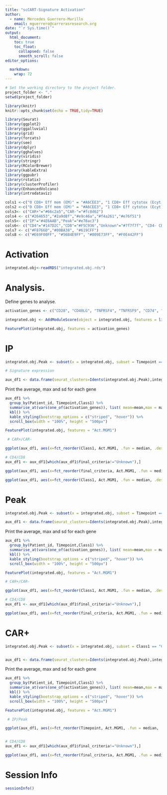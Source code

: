 ```yaml
---
title: "scCART-Signature Activation"
author:
  - name: Mercedes Guerrero-Murillo
    email: mguerrero@carrerasresearch.org
date: "`r Sys.time()`"
output:
  html_document:
    toc: true
    toc_float:
      collapsed: false
      smooth_scroll: false
editor_options: 

  markdown: 
    wrap: 72
---
```


```r
# Set the working directory to the project folder. 
project_folder <- "."
setwd(project_folder)
```

```r
library(knitr)
knitr::opts_chunk$set(echo = TRUE,tidy=TRUE)
```

```r
library(Seurat)
library(ggplot2)
library(ggalluvial)
library(grid)
library(forcats)
library(see)
library(dplyr)
library(gghalves)
library(viridis)
library(stringr) 
library(RColorBrewer)
library(kableExtra)
library(ggpubr)
library(rstatix)
library(clusterProfiler)
library(EnhancedVolcano)
library(introdataviz)
```

```r
cols1 <-c("0 CD8+ Eff mem (EM)" = "#A6CEE3", "1 CD8+ Eff cytotox (Ecyt)" = "#1F78B4","3 CD4+ Naive/SCM" = "#33A02C","6 CD4+ Central/Effector memory (CM/EM)" = "#FDBF6F","9 γδ Tcells" = "#6A3D9A","Proliferative cells"="#F7D764")
cols2 <-c("0 CD8+ Eff mem (EM)" = "#A6CEE3", "1 CD8+ Eff cytotox (Ecyt)" = "#1F78B4","2 Early prolif: HMGN+/HMGB+/PCNA+ cells" = "#B2DF8A","3 CD4+ Naive/SCM" = "#33A02C","4 Early  prolif: MCM3/5/7+ PCNA+ cells" = "#FB9A99","5 Late prolif: histones enriched MKI67+ cells" = "#E31A1C","6 CD4+ Central/Effector memory (CM/EM)" = "#FDBF6F","7 Ribosomal/Mitocondrial/Degradated cells" = "#FF7F00","8 Late prolif: CDK+/CDC+/AURKA+ MIK67+ cells" = "#CAB2D6","9 γδ Tcells" = "#6A3D9A")
cols3<- c("CAR+"="#66c2a5","CAR-"="#fc8d62") 
cols4 <- c("#264653","#2a9d8f","#e9c46a","#f4a261","#e76f51")
cols5<- c("IP"="#4E6AAB","Peak"="#e78ac3")
cols6<- c("CD4"="#147D2C","CD8"="#F5C936","Unknown"="#7f7f7f", "CD4- CD8-"= "#38369A")
cols7 <- c("#F8766D","#00BA38", "#619CFF")
cols8 <- c("#E69F00FF", "#56B4E9FF", "#009E73FF", "#F0E442FF")
```

# Activation

```r
integrated.obj<-readRDS("integrated.obj.rds")
```

# Analysis.

Define genes to analyse. 

```r
activation_genes <- c("CD28", "CD40LG", "TNFRSF4", "TNFRSF9", "CD74", "HLA-DBR1","NKB1","ICOS","CD27","CD25","CD69")

integrated.obj <- AddModuleScore(object = integrated.obj, features = list(activation_genes), name="Act.MGM")
```


```r
FeaturePlot(integrated.obj, features = activation_genes)
```
 
# IP
 
```r
integrated.obj.Peak <- subset(x = integrated.obj, subset = Timepoint == "IP")

# Signature expression 

aux_df1 <- data.frame(seurat_clusters=Idents(integrated.obj.Peak),integrated.obj.Peak[[]], FetchData(integrated.obj.Peak, vars = activation_genes,slot = "data"))
```

Print the average, max and sd for each gene

```r
aux_df1 %>%
  group_by(Patient_id, Timepoint,Class1) %>%
  summarise_at(vars(one_of(activation_genes)), list( mean=mean,max = max, sd = sd )) %>%
  kbl() %>%
  kable_styling(bootstrap_options = c("striped", "hover")) %>%
  scroll_box(width = "100%", height = "500px")
```


```r

FeaturePlot(integrated.obj, features = "Act.MGM1")

 # CAR+/CAR-

ggplot(aux_df1, aes(x=fct_reorder(Class1, Act.MGM1, .fun = median, .desc = TRUE), y=Act.MGM1,fill=Class1))  + geom_violin(scale = "width") + geom_boxplot(outlier.shape = NA, width=0.1) + theme_classic() + theme(axis.text.x = element_text(size=16),axis.text.y = element_text(size=16)) + theme(axis.text.x = element_text(angle = 90, vjust = 0.5, hjust=1)) +  xlab("") +  scale_fill_manual(values = cols3)

# CD4/CD8
aux_df1 <- aux_df1[which(aux_df1$final_criteria!="Unknown"),]

ggplot(aux_df1, aes(x=fct_reorder(final_criteria, Act.MGM1, .fun = median, .desc = TRUE), y=Act.MGM1,fill=final_criteria))  + geom_violin(scale = "width") + geom_boxplot(outlier.shape = NA, width=0.1) + theme_classic() + theme(axis.text.x = element_text(size=16),axis.text.y = element_text(size=16)) + theme(axis.text.x = element_text(angle = 90, vjust = 0.5, hjust=1)) +  xlab("") +  scale_fill_manual(values =  cols6)

ggplot(aux_df1, aes(x=fct_reorder(Class1, Act.MGM1, .fun = median, .desc = TRUE), y=Act.MGM1,fill=final_criteria))  + geom_split_violin() + geom_boxplot(outlier.shape = NA, width=0.1) + theme_classic() + theme(axis.text.x = element_text(size=16),axis.text.y = element_text(size=16)) + theme(axis.text.x = element_text(angle = 90, vjust = 0.5, hjust=1)) +  xlab("") +  scale_fill_manual(values =  cols6)

```


# Peak
 
```r
integrated.obj.Peak <- subset(x = integrated.obj, subset = Timepoint == "Peak")

aux_df1 <- data.frame(seurat_clusters=Idents(integrated.obj.Peak),integrated.obj.Peak[[]], FetchData(integrated.obj.Peak, vars = activation_genes,slot = "data"))
```

Print the average, max and sd for each gene

```r
aux_df1 %>%
  group_by(Patient_id, Timepoint,Class1) %>%
  summarise_at(vars(one_of(activation_genes)), list( mean=mean,max = max, sd = sd )) %>%
  kbl() %>%
  kable_styling(bootstrap_options = c("striped", "hover")) %>%
  scroll_box(width = "100%", height = "500px")
```


```r
FeaturePlot(integrated.obj, features = "Act.MGM1")

# CAR+/CAR-

ggplot(aux_df1, aes(x=fct_reorder(Class1, Act.MGM1, .fun = median, .desc = TRUE), y=Act.MGM1,fill=Class1))  + geom_violin(scale = "width") + geom_boxplot(outlier.shape = NA, width=0.1) + theme_classic() + theme(axis.text.x = element_text(size=16),axis.text.y = element_text(size=16)) + theme(axis.text.x = element_text(angle = 90, vjust = 0.5, hjust=1)) +  xlab("") +  scale_fill_manual(values = cols3)

# CD4/CD8
aux_df1 <- aux_df1[which(aux_df1$final_criteria!="Unknown"),]

ggplot(aux_df1, aes(x=fct_reorder(final_criteria, Act.MGM1, .fun = median, .desc = TRUE), y=Act.MGM1,fill=final_criteria))  + geom_violin(scale = "width") + geom_boxplot(outlier.shape = NA, width=0.1) + theme_classic() + theme(axis.text.x = element_text(size=16),axis.text.y = element_text(size=16)) + theme(axis.text.x = element_text(angle = 90, vjust = 0.5, hjust=1)) +  xlab("") +  scale_fill_manual(values =  cols6)
```

# CAR+
 
```r
integrated.obj.Peak <- subset(x = integrated.obj, subset = Class1 == "CAR+")


aux_df1 <- data.frame(seurat_clusters=Idents(integrated.obj.Peak),integrated.obj.Peak[[]], FetchData(integrated.obj.Peak, vars = activation_genes,slot = "data"))
```

Print the average, max and sd for each gene

```r
aux_df1 %>%
  group_by(Patient_id, Timepoint,Class1) %>%
  summarise_at(vars(one_of(activation_genes)), list( mean=mean,max = max, sd = sd)) %>%
  kbl() %>%
  kable_styling(bootstrap_options = c("striped", "hover")) %>%
  scroll_box(width = "100%", height = "500px")
```


```r
FeaturePlot(integrated.obj, features = "Act.MGM1")

 # IP/Peak

ggplot(aux_df1, aes(x=fct_reorder(Timepoint, Act.MGM1, .fun = median, .desc = TRUE), y=Act.MGM1,fill=Timepoint))  + geom_violin(scale = "width") + geom_boxplot(outlier.shape = NA, width=0.1) + theme_classic() + theme(axis.text.x = element_text(size=16),axis.text.y = element_text(size=16)) + theme(axis.text.x = element_text(angle = 90, vjust = 0.5, hjust=1)) +  xlab("") +  scale_fill_manual(values = cols5)


# CD4/CD8
aux_df1 <- aux_df1[which(aux_df1$final_criteria!="Unknown"),]

ggplot(aux_df1, aes(x=fct_reorder(final_criteria, Act.MGM1, .fun = median, .desc = TRUE), y=Act.MGM1,fill=final_criteria))  + geom_violin(scale = "width") + geom_boxplot(outlier.shape = NA, width=0.1) + theme_classic() + theme(axis.text.x = element_text(size=16),axis.text.y = element_text(size=16)) + theme(axis.text.x = element_text(angle = 90, vjust = 0.5, hjust=1)) +  xlab("") +  scale_fill_manual(values =  cols6)

```


# Session Info

```r
sessionInfo()
```



